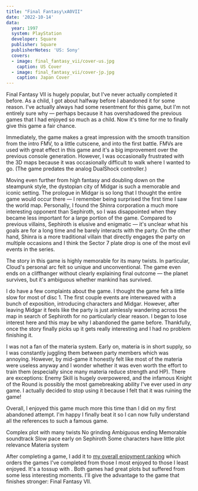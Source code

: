 ```yaml
---
title: "Final Fantasy\xA0VII"
date: '2022-10-14'
data:
  year: 1997
  system: PlayStation
  developer: Square
  publisher: Square
  publisherNotes: 'US: Sony'
  covers:
  - image: final_fantasy_vii/cover-us.jpg
    caption: US Cover
  - image: final_fantasy_vii/cover-jp.jpg
    caption: Japan Cover
---
```

Final Fantasy&nbsp;VII is hugely popular, but I've never actually completed it before. As a child, I got about halfway
before I abandoned it for some reason. I've actually always had some resentment for this game, but I'm not entirely sure
why &mdash; perhaps because it has overshadowed the previous games that I had enjoyed so much as a child. Now it's time
for me to finally give this game a fair chance.

<GameHeader />

Immediately, the game makes a great impression with the smooth transition from the intro FMV, to a little cutscene, and
into the first battle. FMVs are used with great effect in this game and it's a big improvement over the previous console
generation. However, I was occasionally frustrated with the 3D maps because it was occasionally difficult to walk where
I wanted to go. (The game predates the analog DualShock controller.)

Moving even further from high fantasy and doubling down on the steampunk style, the dystopian city of Midgar is such a
memorable and iconic setting. The prologue in Midgar is so long that I thought the entire game would occur there &mdash;
I remember being surprised the first time I saw the world map. <Spoiler>Personally, I found the Shinra corporation a
much more interesting opponent than Sephiroth, so I was disappointed when they became less important for a large portion
of the game. Compared to previous villains, Sephiroth is elusive and enigmatic &mdash; it's unclear what his goals are
for a long time and he barely interacts with the party. On the other hand, Shinra is a more traditional villain that
directly engages the party on multiple occasions and I think the Sector 7 plate drop is one of the most evil events
in the series.</Spoiler>

The story in this game is highly memorable for its many twists. In particular, Cloud's personal arc felt so unique and
unconventional. <Spoiler>The game even ends on a cliffhanger without clearly explaining final outcome &mdash; the planet
survives, but it's ambiguous whether mankind has survived.</Spoiler>

I do have a few complaints about the game. I thought the game felt a little slow for most of disc 1. The first couple
events are interweaved with a bunch of exposition, introducing characters and Midgar. However, after <Spoiler>leaving
Midgar</Spoiler> it feels like the party is just aimlessly wandering across the map <Spoiler>in search of Sephiroth for
no particularly clear reason</Spoiler>. I began to lose interest here and this may be why I abandoned the game before.
Thankfully, once the story finally picks up it gets really interesting and I had no problem finishing it.

I was not a fan of the materia system. Early on, materia is in short supply, so I was constantly juggling them between
party members which was annoying. However, by mid-game it honestly felt like most of the materia were useless anyway and
I wonder whether it was even worth the effort to train them (especially since many materia reduce strength and HP).
There are exceptions: Enemy Skill is hugely overpowered, and the infamous Knight of the Round is possibly the most
gamebreaking ability I've ever used in _any_ game. I actually decided to stop using it because I felt that it was
ruining the game!

Overall, I enjoyed this game much more this time than I did on my first abandoned attempt. I'm happy I finally beat it
so I can now fully understand all the references to such a famous game.

<LikedDisliked>
  <LikedList>
    <LikedItem>Complex plot with many twists</LikedItem>
    <LikedItem>No grinding</LikedItem>
    <LikedItem><Spoiler>Ambiguous ending</Spoiler></LikedItem>
    <LikedItem>Memorable soundtrack</LikedItem>
  </LikedList>
  <DislikedList>
    <DislikedItem>Slow pace early on</DislikedItem>
    <DislikedItem>Sephiroth</DislikedItem>
    <DislikedItem>Some characters have little plot relevance</DislikedItem>
    <DislikedItem>Materia system</DislikedItem>
  </DislikedList>
</LikedDisliked>

After completing a game, I add it to [my overall enjoyment ranking](/ranking) which orders the games I've completed from
those I most enjoyed to those I least enjoyed. It's a tossup with <GameLink slug="final_fantasy_vi" />. Both games had
great plots but suffered from some less interesting moments. I'll give the advantage to the game that finishes stronger:
Final Fantasy&nbsp;VII.

<GameRanking game={slug} />
